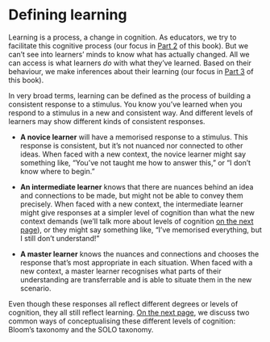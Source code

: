 # Defining learning

Learning is a process, a change in cognition.
As educators, we try to facilitate this cognitive process (our focus in [Part 2](../part2/learning-is-messy.qmd) of this book).
But we can't see into learners' minds to know what has actually changed.
All we can access is what learners *do* with what they've learned.
Based on their behaviour, we make inferences about their learning (our focus in [Part 3](../part3/more-than-grades.qmd) of this book).

In very broad terms, learning can be defined as the process of building a consistent response to a stimulus.
You know you've learned when you respond to a stimulus in a new and consistent way.
And different levels of learners may show different kinds of consistent responses.

- **A novice learner** will have a memorised response to a stimulus.
This response is consistent, but it's not nuanced nor connected to other ideas.
When faced with a new context, the novice learner might say something like, "You've not taught me how to answer this," or "I don't know where to begin."

- **An intermediate learner** knows that there are nuances behind an idea and connections to be made, but might not be able to convey them precisely.
When faced with a new context, the intermediate learner might give responses at a simpler level of cognition than what the new context demands (we'll talk more about levels of cognition [on the next page](learning-taxonomies.qmd)), or they might say something like, "I've memorised everything, but I still don't understand!"

- **A master learner** knows the nuances and connections and chooses the response that's most appropriate in each situation.
When faced with a new context, a master learner recognises what parts of their understanding are transferrable and is able to situate them in the new scenario.

Even though these responses all reflect different degrees or levels of cognition, they all still reflect learning.
[On the next page](learning-taxonomies.qmd), we discuss two common ways of conceptualising these different levels of cognition: Bloom's taxonomy and the SOLO taxonomy.